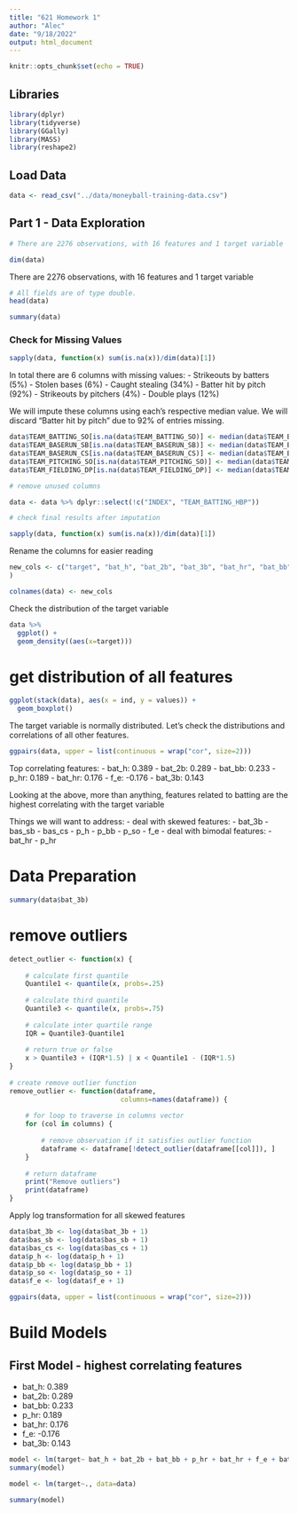 ```yaml
---
title: "621 Homework 1"
author: "Alec"
date: "9/18/2022"
output: html_document
---
```


```r
knitr::opts_chunk$set(echo = TRUE)
```

## Libraries

```r
library(dplyr)
library(tidyverse)
library(GGally)
library(MASS)
library(reshape2)
```


## Load Data

```r
data <- read_csv("../data/moneyball-training-data.csv")
```

## Part 1 - Data Exploration

```r
# There are 2276 observations, with 16 features and 1 target variable

dim(data)
```

There are 2276 observations, with 16 features and 1 target variable

```r
# All fields are of type double.
head(data)
```


```r
summary(data)
```


### Check for Missing Values

```r
sapply(data, function(x) sum(is.na(x))/dim(data)[1])
```

In total there are 6 columns with missing values:
- Strikeouts by batters (5%)
- Stolen bases (6%)
- Caught stealing (34%)
- Batter hit by pitch (92%)
- Strikeouts by pitchers (4%)
- Double plays (12%)

We will impute these columns using each's respective median value. We will discard "Batter hit by pitch" due to 92% of entries missing.


```r
data$TEAM_BATTING_SO[is.na(data$TEAM_BATTING_SO)] <- median(data$TEAM_BATTING_SO, na.rm = T)
data$TEAM_BASERUN_SB[is.na(data$TEAM_BASERUN_SB)] <- median(data$TEAM_BASERUN_SB, na.rm = T)
data$TEAM_BASERUN_CS[is.na(data$TEAM_BASERUN_CS)] <- median(data$TEAM_BASERUN_CS, na.rm = T)
data$TEAM_PITCHING_SO[is.na(data$TEAM_PITCHING_SO)] <- median(data$TEAM_PITCHING_SO, na.rm = T)
data$TEAM_FIELDING_DP[is.na(data$TEAM_FIELDING_DP)] <- median(data$TEAM_FIELDING_DP, na.rm = T)
```


```r
# remove unused columns

data <- data %>% dplyr::select(!c("INDEX", "TEAM_BATTING_HBP"))
```



```r
# check final results after imputation

sapply(data, function(x) sum(is.na(x))/dim(data)[1])
```

Rename the columns for easier reading

```r
new_cols <- c("target", "bat_h", "bat_2b", "bat_3b", "bat_hr", "bat_bb", "bat_so", "bas_sb", "bas_cs", "p_h", "p_hr", "p_bb", "p_so", "f_e", "f_dp"
)

colnames(data) <- new_cols
```


Check the distribution of the target variable

```r
data %>%
  ggplot() +
  geom_density((aes(x=target)))
```

# get distribution of all features

```r
ggplot(stack(data), aes(x = ind, y = values)) +
  geom_boxplot()
```



The target variable is normally distributed. Let's check the distributions and correlations of all other features.

```r
ggpairs(data, upper = list(continuous = wrap("cor", size=2)))
```

Top correlating features:
- bat_h: 0.389
- bat_2b: 0.289
- bat_bb: 0.233
- p_hr: 0.189
- bat_hr: 0.176
- f_e: -0.176
- bat_3b: 0.143

Looking at the above, more than anything, features related to batting are the highest correlating with the target variable

Things we will want to address:
- deal with skewed features:
  - bat_3b
  - bas_sb
  - bas_cs
  - p_h
  - p_bb
  - p_so
  - f_e
- deal with bimodal features:
  - bat_hr
  - p_hr


# Data Preparation

```r
summary(data$bat_3b)
```


# remove outliers

```r
detect_outlier <- function(x) {
   
    # calculate first quantile
    Quantile1 <- quantile(x, probs=.25)
   
    # calculate third quantile
    Quantile3 <- quantile(x, probs=.75)
   
    # calculate inter quartile range
    IQR = Quantile3-Quantile1
   
    # return true or false
    x > Quantile3 + (IQR*1.5) | x < Quantile1 - (IQR*1.5)
}
 
# create remove outlier function
remove_outlier <- function(dataframe,
                            columns=names(dataframe)) {
   
    # for loop to traverse in columns vector
    for (col in columns) {
       
        # remove observation if it satisfies outlier function
        dataframe <- dataframe[!detect_outlier(dataframe[[col]]), ]
    }
   
    # return dataframe
    print("Remove outliers")
    print(dataframe)
}
```



Apply log transformation for all skewed features

```r
data$bat_3b <- log(data$bat_3b + 1)
data$bas_sb <- log(data$bas_sb + 1)
data$bas_cs <- log(data$bas_cs + 1)
data$p_h <- log(data$p_h + 1)
data$p_bb <- log(data$p_bb + 1)
data$p_so <- log(data$p_so + 1)
data$f_e <- log(data$f_e + 1)

```


```r
ggpairs(data, upper = list(continuous = wrap("cor", size=2)))
```


# Build Models

## First Model - highest correlating features

- bat_h: 0.389
- bat_2b: 0.289
- bat_bb: 0.233
- p_hr: 0.189
- bat_hr: 0.176
- f_e: -0.176
- bat_3b: 0.143

```r
model <- lm(target~ bat_h + bat_2b + bat_bb + p_hr + bat_hr + f_e + bat_3b, data=data)
summary(model)
```


```r
model <- lm(target~., data=data)

summary(model)
```






